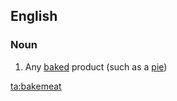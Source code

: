 ==English==

===Noun===
{{en-noun}}

# {{obsolete}} Any [[baked]] product (such as a [[pie]])

[[ta:bakemeat]]